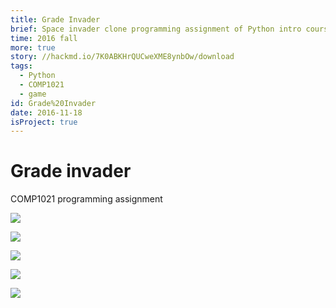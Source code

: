 ```yaml
---
title: Grade Invader
brief: Space invader clone programming assignment of Python intro course
time: 2016 fall
more: true
story: //hackmd.io/7K0ABKHrQUCweXME8ynbOw/download
tags:
  - Python
  - COMP1021
  - game
id: Grade%20Invader
date: 2016-11-18
isProject: true
---
```


# Grade invader

COMP1021 programming assignment

![](https://i.imgur.com/Yk8jsam.png)

![](https://i.imgur.com/6CQi0bk.png)

![](https://i.imgur.com/h19mQmc.png)

![](https://i.imgur.com/yRB9gbw.png)

![](https://i.imgur.com/0KnHY6U.png)

    